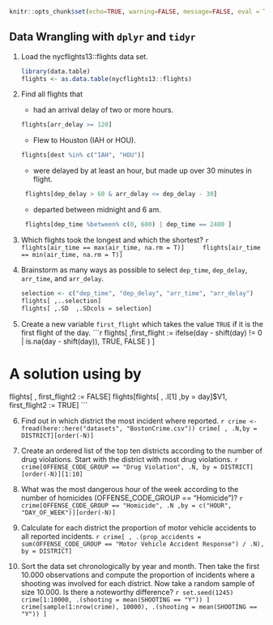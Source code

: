 ```r
knitr::opts_chunk$set(echo=TRUE, warning=FALSE, message=FALSE, eval = TRUE)
```

## Data Wrangling with `dplyr` and `tidyr`

1. Load the nycflights13::flights data set.

    ```r
library(data.table)
flights <- as.data.table(nycflights13::flights)
    ```

2. Find all flights that
    - had an arrival delay of two or more hours.
    ```r
    flights[arr_delay >= 120]
    ```
        
   -  Flew to Houston (IAH or HOU).
    ```r
    flights[dest %in% c("IAH", "HOU")]
    ```
   - were delayed by at least an hour, but made up over 30 minutes in flight.
    ```r
     flights[dep_delay > 60 & arr_delay <= dep_delay - 30]
    ```
   - departed between midnight and 6 am.
    ```r
     flights[dep_time %between% c(0, 600) | dep_time == 2400 ]
    ```
   
3. Which flights took the longest and which the shortest? 
    ```r
    flights[air_time == max(air_time, na.rm = T)]
    flights[air_time == min(air_time, na.rm = T)]
    ```

4. Brainstorm as many ways as possible to select `dep_time`, `dep_delay`, `arr_time`, and `arr_delay`.

    ```r
selection <- c("dep_time", "dep_delay", "arr_time", "arr_delay")
flights[ ,..selection]
flights[ ,.SD  ,.SDcols = selection]
    ```

5. Create a new variable `first_flight` which takes the value `TRUE` if it is the first flight of the day.
    ```r
flights[ ,first_flight := ifelse(day - shift(day) != 0 | is.na(day - shift(day)), TRUE, FALSE ) ]

# A solution using by
flights[ , first_flight2 := FALSE]
flights[flights[ , .I[1] ,by = day]$V1, first_flight2 := TRUE]
    ```

6. Find out in which district the most incident where reported.
    ```r
crime <- fread(here::here("datasets", "BostonCrime.csv"))
crime[ , .N,by = DISTRICT][order(-N)]
    ```

7. Create an ordered list of the top ten districts according to the number of drug violations. Start with the district with most drug violations.
    ```r
crime[OFFENSE_CODE_GROUP == "Drug Violation", .N, by = DISTRICT][order(-N)][1:10]
    ```

8. What was the most dangerous hour of the week according to the number of homicides (OFFENSE_CODE_GROUP == "Homicide")?
    ```r
  crime[OFFENSE_CODE_GROUP == "Homicide", .N ,by = c("HOUR", "DAY_OF_WEEK")][order(-N)]
    ```

10. Calculate for each district the proportion of motor vehicle accidents to all reported incidents.
    ```r
crime[ , .(prop_accidents = sum(OFFENSE_CODE_GROUP == "Motor Vehicle Accident Response") / .N), by = DISTRICT]
    ```

11. Sort the data set chronologically by year and month. Then take the first 10.000 observations and compute the proportion of incidents where a shooting was involved for each district. Now take a random sample of size 10.000. Is there a noteworthy difference?
    ```r
set.seed(1245)
crime[1:10000, .(shooting = mean(SHOOTING == "Y")) ]
crime[sample(1:nrow(crime), 10000), .(shooting = mean(SHOOTING == "Y")) ]
    ```





   
   
        